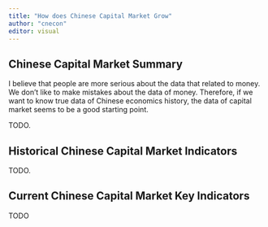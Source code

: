 ```yaml
---
title: "How does Chinese Capital Market Grow"
author: "cnecon"
editor: visual
---
```


## Chinese Capital Market Summary

I believe that people are more serious about the data that related to money. We don't like to make mistakes about the data of money. Therefore, if we want to know true data of Chinese economics history, the data of capital market seems to be a good starting point.

TODO.

## Historical Chinese Capital Market Indicators

TODO.

## Current Chinese Capital Market Key Indicators

TODO
